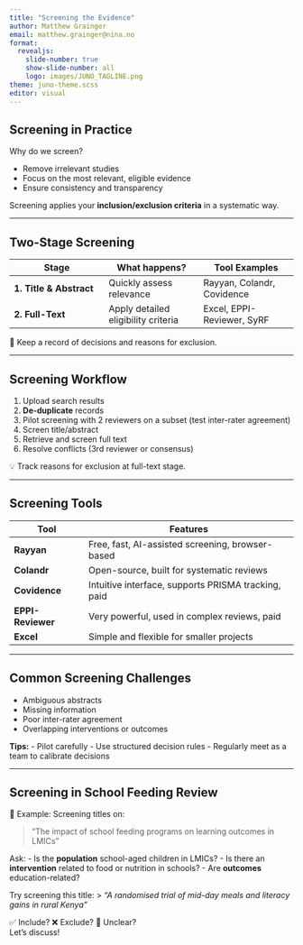 ```yaml
---
title: "Screening the Evidence"
author: Matthew Grainger
email: matthew.grainger@nina.no
format:
  revealjs:
    slide-number: true
    show-slide-number: all
    logo: images/JUNO_TAGLINE.png
theme: juno-theme.scss
editor: visual
---
```


## Screening in Practice

Why do we screen?

-   Remove irrelevant studies
-   Focus on the most relevant, eligible evidence
-   Ensure consistency and transparency

Screening applies your **inclusion/exclusion criteria** in a systematic way.

------------------------------------------------------------------------

## Two-Stage Screening

| Stage | What happens? | Tool Examples |
|------------------------|------------------------|------------------------|
| **1. Title & Abstract** | Quickly assess relevance | Rayyan, Colandr, Covidence |
| **2. Full-Text** | Apply detailed eligibility criteria | Excel, EPPI-Reviewer, SyRF |

📝 Keep a record of decisions and reasons for exclusion.

------------------------------------------------------------------------

## Screening Workflow

1.  Upload search results
2.  **De-duplicate** records
3.  Pilot screening with 2 reviewers on a subset (test inter-rater agreement)
4.  Screen title/abstract
5.  Retrieve and screen full text
6.  Resolve conflicts (3rd reviewer or consensus)

💡 Track reasons for exclusion at full-text stage.

------------------------------------------------------------------------

## Screening Tools

| Tool              | Features                                            |
|-------------------|-----------------------------------------------------|
| **Rayyan**        | Free, fast, AI-assisted screening, browser-based    |
| **Colandr**       | Open-source, built for systematic reviews           |
| **Covidence**     | Intuitive interface, supports PRISMA tracking, paid |
| **EPPI-Reviewer** | Very powerful, used in complex reviews, paid        |
| **Excel**         | Simple and flexible for smaller projects            |

------------------------------------------------------------------------

## Common Screening Challenges

-   Ambiguous abstracts\
-   Missing information\
-   Poor inter-rater agreement\
-   Overlapping interventions or outcomes

**Tips:** - Pilot carefully - Use structured decision rules - Regularly meet as a team to calibrate decisions

------------------------------------------------------------------------

## Screening in School Feeding Review {visibility="hidden"}

💬 Example: Screening titles on:

> “The impact of school feeding programs on learning outcomes in LMICs”

Ask: - Is the **population** school-aged children in LMICs? - Is there an **intervention** related to food or nutrition in schools? - Are **outcomes** education-related?

Try screening this title: \> *“A randomised trial of mid-day meals and literacy gains in rural Kenya”*

✅ Include? ❌ Exclude? 🤔 Unclear?\
Let’s discuss!
